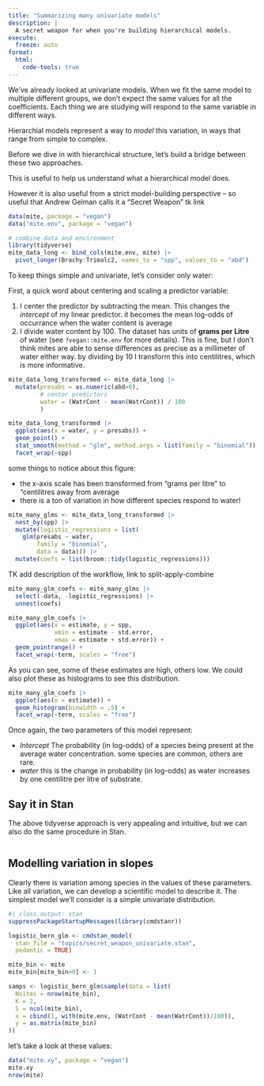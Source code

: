 ```yaml
---
title: "Summarizing many univariate models"
description: |
  A secret weapon for when you're building hierarchical models.
execute:
  freeze: auto
format:
  html:
    code-tools: true
---
```


We've already looked at univariate models.
When we fit the same model to multiple different groups, we don't expect the same values for all the coefficients.
Each thing we are studying will respond to the same variable in different ways. 

Hierarchial models represent a way to _model_ this variation, in ways that range from simple to complex. 

Before we dive in with hierarchical structure, let's build a bridge between these two approaches. 

This is useful to help us understand what a hierarchical model does.

However it is also useful from a strict model-building perspective -- so useful that Andrew Gelman calls it a "Secret Weapon" tk link


```r
data(mite, package = "vegan")
data("mite.env", package = "vegan")

# combine data and environment
library(tidyverse)
mite_data_long <- bind_cols(mite.env, mite) |> 
  pivot_longer(Brachy:Trimalc2, names_to = "spp", values_to = "abd")
```


To keep things simple and univariate, let's consider only water:

First, a quick word about centering and scaling a predictor variable:

1. I center the predictor by subtracting the mean. This changes the _intercept_ of my linear predictor. it becomes the mean log-odds of occurrance when the water content is average
2. I divide water content by 100. The dataset has units of **grams per Litre** of water (see `?vegan::mite.env` for more details). This is fine, but I don't think mites are able to sense differences as precise as a millimeter of water either way. by dividing by 10 I transform this into centilitres, which is more informative.

```r
mite_data_long_transformed <- mite_data_long |> 
  mutate(presabs = as.numeric(abd>0),
         # center predictors
         water = (WatrCont - mean(WatrCont)) / 100
         )

mite_data_long_transformed |> 
  ggplot(aes(x = water, y = presabs)) + 
  geom_point() + 
  stat_smooth(method = "glm", method.args = list(family = "binomial")) + 
  facet_wrap(~spp)
```

some things to notice about this figure: 

* the x-axis scale has been transformed from "grams per litre" to "centilitres away from average
* there is a ton of variation in how different species respond to water!

```r
mite_many_glms <- mite_data_long_transformed |> 
  nest_by(spp) |> 
  mutate(logistic_regressions = list(
    glm(presabs ~ water,
        family = "binomial",
        data = data))) |> 
  mutate(coefs = list(broom::tidy(logistic_regressions)))
```

TK add description of the workflow, link to split-apply-combine


```r
mite_many_glm_coefs <- mite_many_glms |> 
  select(-data, -logistic_regressions) |> 
  unnest(coefs)

mite_many_glm_coefs |> 
  ggplot(aes(x = estimate, y = spp,
             xmin = estimate - std.error,
             xmax = estimate + std.error)) + 
  geom_pointrange() + 
  facet_wrap(~term, scales = "free")
```

As you can see, some of these estimates are high, others low. 
We could also plot these as histograms to see this distribution.

```r
mite_many_glm_coefs |> 
  ggplot(aes(x = estimate)) + 
  geom_histogram(binwidth = .5) + 
  facet_wrap(~term, scales = "free")
```

Once again, the two parameters of this model represent:

* *Intercept* The probability (in log-odds) of a species being present at the average water concentration.
some species are common, others are rare.
* *water* this is the change in probability (in log-odds) as water increases by one centilitre per litre of substrate.


## Say it in Stan

The above tidyverse approach is very appealing and intuitive, but we can also do the same procedure in Stan.

```r

```



## Modelling variation in slopes

Clearly there is variation among species in the values of these parameters.
Like all variation, we can develop a scientific model to describe it.
The simplest model we'll consider is a simple univariate distribution.




```r
#| class.output: stan
suppressPackageStartupMessages(library(cmdstanr))

logistic_bern_glm <- cmdstan_model(
  stan_file = "topics/secret_weapon_univariate.stan", 
  pedantic = TRUE)

mite_bin <- mite
mite_bin[mite_bin>0] <- 1

samps <- logistic_bern_glm$sample(data = list(
  Nsites = nrow(mite_bin),
  K = 2,
  S = ncol(mite_bin),
  x = cbind(1, with(mite.env, (WatrCont - mean(WatrCont))/100)),
  y = as.matrix(mite_bin)
))


```

let's take a look at these values:



```r
data("mite.xy", package = "vegan")
mite.xy
nrow(mite)
```

